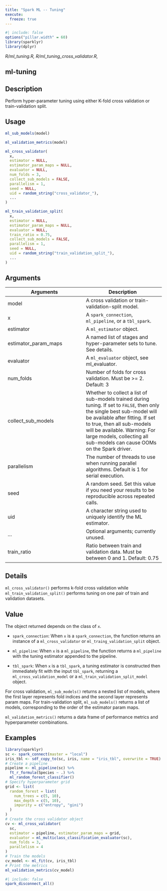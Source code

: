 ```yaml
---
title: "Spark ML -- Tuning"
execute:
  freeze: true
---
```


```r
#| include: false
options("pillar.width" = 60)
library(sparklyr) 
library(dplyr)
```

*R/ml_tuning.R, R/ml_tuning_cross_validator.R,*

## ml-tuning

## Description
Perform hyper-parameter tuning using either K-fold cross validation or train-validation split. 


## Usage
```r
ml_sub_models(model) 

ml_validation_metrics(model) 

ml_cross_validator( 
  x, 
  estimator = NULL, 
  estimator_param_maps = NULL, 
  evaluator = NULL, 
  num_folds = 3, 
  collect_sub_models = FALSE, 
  parallelism = 1, 
  seed = NULL, 
  uid = random_string("cross_validator_"), 
  ... 
) 

ml_train_validation_split( 
  x, 
  estimator = NULL, 
  estimator_param_maps = NULL, 
  evaluator = NULL, 
  train_ratio = 0.75, 
  collect_sub_models = FALSE, 
  parallelism = 1, 
  seed = NULL, 
  uid = random_string("train_validation_split_"), 
  ... 
) 
```

## Arguments
|Arguments|Description|
|---|---|
| model | A cross validation or train-validation-split model. |
| x | A `spark_connection`, `ml_pipeline`, or a `tbl_spark`. |
| estimator | A `ml_estimator` object. |
| estimator_param_maps | A named list of stages and hyper-parameter sets to tune. See details. |
| evaluator | A `ml_evaluator` object, see ml_evaluator. |
| num_folds | Number of folds for cross validation. Must be >= 2. Default: 3 |
| collect_sub_models | Whether to collect a list of sub-models trained during tuning. If set to `FALSE`, then only the single best sub-model will be available after fitting. If set to true, then all sub-models will be available. Warning: For large models, collecting all sub-models can cause OOMs on the Spark driver. |
| parallelism | The number of threads to use when running parallel algorithms. Default is 1 for serial execution. |
| seed | A random seed. Set this value if you need your results to be reproducible across repeated calls. |
| uid | A character string used to uniquely identify the ML estimator. |
| ... | Optional arguments; currently unused. |
| train_ratio | Ratio between train and validation data. Must be between 0 and 1. Default: 0.75 |

## Details
`ml_cross_validator()` performs k-fold cross validation while `ml_train_validation_split()` performs tuning on one pair of train and validation datasets. 


## Value

The object returned depends on the class of `x`. 

  

- `spark_connection`: When `x` is a `spark_connection`, the function returns an instance of a `ml_cross_validator` or `ml_traing_validation_split` object. 

  

- `ml_pipeline`: When `x` is a `ml_pipeline`, the function returns a `ml_pipeline` with   the tuning estimator appended to the pipeline. 

  

- `tbl_spark`: When `x` is a `tbl_spark`, a tuning estimator is constructed then   immediately fit with the input `tbl_spark`, returning a `ml_cross_validation_model` or a   `ml_train_validation_split_model` object. 

For cross validation, `ml_sub_models()` returns a nested   list of models, where the first layer represents fold indices and the   second layer represents param maps. For train-validation split,   `ml_sub_models()` returns a list of models, corresponding to the   order of the estimator param maps. 

`ml_validation_metrics()` returns a data frame of performance   metrics and hyperparameter combinations. 


## Examples
```r
library(sparklyr)
sc <- spark_connect(master = "local") 
iris_tbl <- sdf_copy_to(sc, iris, name = "iris_tbl", overwrite = TRUE) 
# Create a pipeline 
pipeline <- ml_pipeline(sc) %>% 
  ft_r_formula(Species ~ .) %>% 
  ml_random_forest_classifier() 
# Specify hyperparameter grid 
grid <- list( 
  random_forest = list( 
    num_trees = c(5, 10), 
    max_depth = c(5, 10), 
    impurity = c("entropy", "gini") 
  ) 
) 
# Create the cross validator object 
cv <- ml_cross_validator( 
  sc, 
  estimator = pipeline, estimator_param_maps = grid, 
  evaluator = ml_multiclass_classification_evaluator(sc), 
  num_folds = 3, 
  parallelism = 4 
) 
# Train the models 
cv_model <- ml_fit(cv, iris_tbl) 
# Print the metrics 
ml_validation_metrics(cv_model) 
```



```r
#| include: false
spark_disconnect_all()
```
